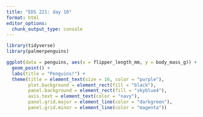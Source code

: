 ```yaml
---
title: "EDS 221: day 10"
format: html
editor_options: 
  chunk_output_type: console
---
```




```r
library(tidyverse)
library(palmerpenguins)


```


```r

ggplot(data = penguins, aes(x = flipper_length_mm, y = body_mass_g)) + 
  geom_point() + 
  labs(title = "Penguins!") +
  theme(title = element_text(size = 16, color = "purple"),
        plot.background = element_rect(fill = "black"),
        panel.background = element_rect(fill = "skyblue4"),
        axis.text = element_text(color = "navy"),
        panel.grid.major = element_line(color = "darkgreen"),
        panel.grid.minor = element_line(color = "magenta"))



```



